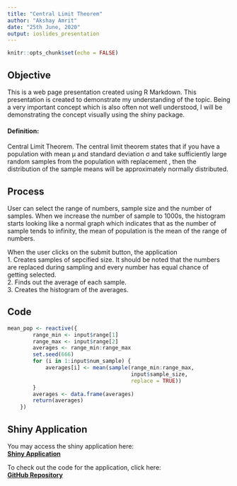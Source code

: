 ```yaml
---
title: "Central Limit Theorem"
author: "Akshay Amrit"
date: "25th June, 2020"
output: ioslides_presentation
---
```


```r
knitr::opts_chunk$set(echo = FALSE)
```

## Objective  
This is a web page presentation created using R Markdown. This presentation is created 
to demonstrate my understanding of the topic. Being a very important concept which 
is also often not well understood, I will be demonstrating the concept visually 
using the shiny package.

  
#### Definition:
Central Limit Theorem. The central limit theorem states that if you have a population
with mean μ and standard deviation σ and take sufficiently large random samples from 
the population with replacement , then the distribution of the sample means will be 
approximately normally distributed.


## Process
User can select the range of numbers, sample size and the number of samples. When we increase the number
of sample to 1000s, the histogram starts looking like a normal graph which indicates that as the number
of sample tends to infinity, the mean of population is the mean of the range of numbers.  
  
When the user clicks on the submit button, the application  
1. Creates samples of sepcified size. It should be noted that the numbers are replaced during sampling and 
every number has equal chance of getting selected.  
2. Finds out the average of each sample.  
3. Creates the histogram of the averages.


## Code  
  
```r
mean_pop <- reactive({
        range_min <- input$range[1]
        range_max <- input$range[2]
        averages <- range_min:range_max
        set.seed(666)
        for (i in 1:input$num_sample) {
            averages[i] <- mean(sample(range_min:range_max, 
                                       input$sample_size, 
                                       replace = TRUE))
        }
        averages <- data.frame(averages)
        return(averages)
    })
```
  
  
## Shiny Application
You may access the shiny application here:  
[**Shiny Application**](https://akshayamrit.shinyapps.io/CentralLimitTheorem/)  
  
To check out the code for the application, click here:  
[**GitHub Repository**](https://github.com/akshayamrit/CentralLimitTheorem.git) 